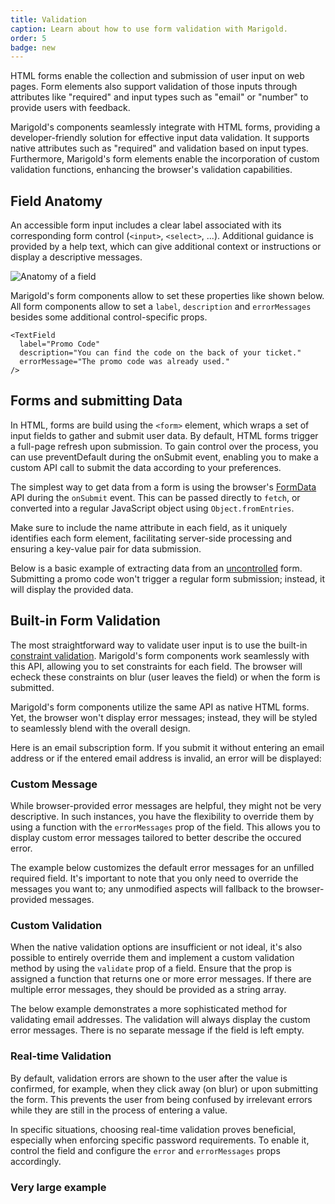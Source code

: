 ```yaml
---
title: Validation
caption: Learn about how to use form validation with Marigold.
order: 5
badge: new
---
```


HTML forms enable the collection and submission of user input on web pages. Form elements also support validation of those inputs through attributes like "required" and input types such as "email" or "number" to provide users with feedback.

Marigold's components seamlessly integrate with HTML forms, providing a developer-friendly solution for effective input data validation. It supports native attributes such as "required" and validation based on input types. Furthermore, Marigold's form elements enable the incorporation of custom validation functions, enhancing the browser's validation capabilities.

## Field Anatomy

An accessible form input includes a clear label associated with its corresponding form control (`<input>`, `<select>`, ...). Additional guidance is provided by a help text, which can give additional context or instructions or display a descriptive messages.

<Image
  src="/field.png"
  alt="Anatomy of a field"
  width={300}
  height={150}
  className="mx-auto block"
/>

Marigold's form components allow to set these properties like shown below. All form components allow to set a `label`, `description` and `errorMessages` besides some additional control-specific props.

```tsx
<TextField
  label="Promo Code"
  description="You can find the code on the back of your ticket."
  errorMessage="The promo code was already used."
/>
```

## Forms and submitting Data

In HTML, forms are build using the `<form>` element, which wraps a set of input fields to gather and submit user data. By default, HTML forms trigger a full-page refresh upon submission. To gain control over the process, you can use preventDefault during the onSubmit event, enabling you to make a custom API call to submit the data according to your preferences.

The simplest way to get data from a form is using the browser's [FormData](https://developer.mozilla.org/en-US/docs/Web/API/FormData) API during the `onSubmit` event. This can be passed directly to `fetch`, or converted into a regular JavaScript object using `Object.fromEntries`.

<Message messageTitle="Names are important!" variant="info">
  Make sure to include the name attribute in each field, as it uniquely
  identifies each form element, facilitating server-side processing and ensuring
  a key-value pair for data submission.
</Message>

Below is a basic example of extracting data from an [uncontrolled](https://react.dev/learn/sharing-state-between-components#controlled-and-uncontrolled-components) form. Submitting a promo code won't trigger a regular form submission; instead, it will display the provided data.

<ComponentDemo file="./validation-submit.demo.tsx" />

## Built-in Form Validation

The most straightforward way to validate user input is to use the built-in [constraint validation](https://developer.mozilla.org/en-US/docs/Web/HTML/Constraint_validation). Marigold's form components work seamlessly with this API, allowing you to set constraints for each field. The browser will echeck these constraints on blur (user leaves the field) or when the form is submitted.

Marigold's form components utilize the same API as native HTML forms. Yet, the browser won't display error messages; instead, they will be styled to seamlessly blend with the overall design.

Here is an email subscription form. If you submit it without entering an email address or if the entered email address is invalid, an error will be displayed:

<ComponentDemo file="./validation-base.demo.tsx" />

### Custom Message

While browser-provided error messages are helpful, they might not be very descriptive. In such instances, you have the flexibility to override them by using a function with the `errorMessages` prop of the field. This allows you to display custom error messages tailored to better describe the occured error.

The example below customizes the default error messages for an unfilled required field. It's important to note that you only need to override the messages you want to; any unmodified aspects will fallback to the browser-provided messages.

<ComponentDemo file="./validation-custom-message.demo.tsx" />

### Custom Validation

When the native validation options are insufficient or not ideal, it's also possible to entirely override them and implement a custom validation method by using the `validate` prop of a field. Ensure that the prop is assigned a function that returns one or more error messages. If there are multiple error messages, they should be provided as a string array.

The below example demonstrates a more sophisticated method for validating email addresses. The validation will always display the custom error messages. There is no separate message if the field is left empty.

<ComponentDemo file="./validation-custom-validation.demo.tsx" />

### Real-time Validation

By default, validation errors are shown to the user after the value is confirmed, for example, when they click away (on blur) or upon submitting the form. This prevents the user from being confused by irrelevant errors while they are still in the process of entering a value.

In specific situations, choosing real-time validation proves beneficial, especially when enforcing specific password requirements. To enable it, control the field and configure the `error` and `errorMessages` props accordingly.

<ComponentDemo file="./validation-realtime.demo.tsx" />

### Very large example

<ComponentDemo file="./validation-built-in.demo.tsx" />
